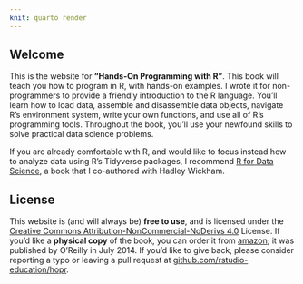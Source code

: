 ```yaml
---
knit: quarto render
---
```


## Welcome {.unnumbered}

This is the website for **"Hands-On Programming with R"**. This book will teach you how to program in R, with hands-on examples. I wrote it for non-programmers to provide a friendly introduction to the R language. You'll learn how to load data, assemble and disassemble data objects, navigate R's environment system, write your own functions, and use all of R's programming tools. Throughout the book, you'll use your newfound skills to solve practical data science problems.

If you are already comfortable with R, and would like to focus instead how to analyze data using R's Tidyverse packages, I recommend [R for Data Science](http://r4ds.had.co.nz/), a book that I co-authored with Hadley Wickham.

## License

This website is (and will always be) **free to use**, and is licensed under the [Creative Commons Attribution-NonCommercial-NoDerivs 4.0](https://creativecommons.org/licenses/by-nc-nd/4.0/) License. If you'd like a **physical copy** of the book, you can order it from [amazon](https://www.amazon.com/Hands-Programming-Write-Functions-Simulations/dp/1449359019); it was published by O'Reilly in July 2014. If you'd like to give back, please consider reporting a typo or leaving a pull request at [github.com/rstudio-education/hopr](https://github.com/rstudio-education/hopr).
